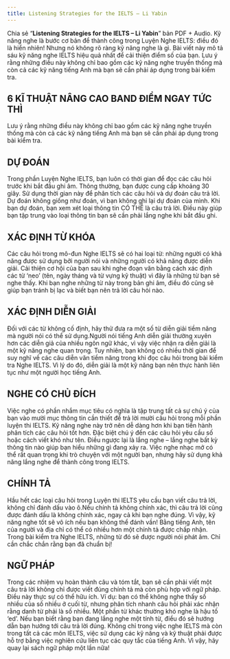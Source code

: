 ```yaml
---
title: Listening Strategies for the IELTS – Li Yabin
---
```


Chia sẻ “**Listening Strategies for the IELTS – Li Yabin**” bản PDF + Audio. Kỹ năng nghe là bước cơ bản để thành công trong Luyện Nghe IELTS: điều đó là hiển nhiên! Nhưng nó không rõ ràng kỹ năng nghe là gì. Bài viết này mô tả sáu kỹ năng nghe IELTS hiệu quả nhất để cải thiện điểm số của bạn. Lưu ý rằng những điều này không chỉ bao gồm các kỹ năng nghe truyền thống mà còn cả các kỹ năng tiếng Anh mà bạn sẽ cần phải áp dụng trong bài kiểm tra.

## 6 KĨ THUẬT NÂNG CAO BAND ĐIỂM NGAY TỨC THÌ
Lưu ý rằng những điều này không chỉ bao gồm các kỹ năng nghe truyền thống mà còn cả các kỹ năng tiếng Anh mà bạn sẽ cần phải áp dụng trong bài kiểm tra.

## DỰ ĐOÁN
Trong phần Luyện Nghe IELTS, bạn luôn có thời gian để đọc các câu hỏi trước khi bắt đầu ghi âm. Thông thường, bạn được cung cấp khoảng 30 giây. Sử dụng thời gian này để phân tích các câu hỏi và dự đoán câu trả lời. Dự đoán không giống như đoán, vì bạn không ghi lại dự đoán của mình. Khi bạn dự đoán, bạn xem xét loại thông tin CÓ THỂ là câu trả lời. Điều này giúp bạn tập trung vào loại thông tin bạn sẽ cần phải lắng nghe khi bắt đầu ghi.

## XÁC ĐỊNH TỪ KHÓA
Các câu hỏi trong mô-đun Nghe IELTS sẽ có hai loại từ: những người có khả năng được sử dụng bởi người nói và những người có khả năng được diễn giải. Cải thiện cơ hội của bạn sau khi nghe đoạn văn bằng cách xác định các từ ‘neo’ (tên, ngày tháng và từ vựng kỹ thuật) vì đây là những từ bạn sẽ nghe thấy. Khi bạn nghe những từ này trong bản ghi âm, điều đó cũng sẽ giúp bạn tránh bị lạc và biết bạn nên trả lời câu hỏi nào.

## XÁC ĐỊNH DIỄN GIẢI
Đối với các từ không cố định, hãy thử đưa ra một số từ diễn giải tiềm năng mà người nói có thể sử dụng.Người nói tiếng Anh diễn giải thường xuyên hơn các diễn giả của nhiều ngôn ngữ khác, vì vậy việc nhận ra diễn giải là một kỹ năng nghe quan trọng. Tuy nhiên, bạn không có nhiều thời gian để suy nghĩ về các câu diễn văn tiềm năng trong khi đọc câu hỏi trong bài kiểm tra Nghe IELTS. Vì lý do đó, diễn giải là một kỹ năng bạn nên thực hành liên tục như một người học tiếng Anh.

## NGHE CÓ CHỦ ĐÍCH
Việc nghe có phần nhắm mục tiêu có nghĩa là tập trung tất cả sự chú ý của bạn vào mười mục thông tin cần thiết để trả lời mười câu hỏi trong mỗi phần luyện thi IELTS. Kỹ năng nghe này trở nên dễ dàng hơn khi bạn tiến hành phân tích các câu hỏi tốt hơn. Đặc biệt chú ý đến các câu hỏi yêu cầu số hoặc cách viết khó như tên. Điều ngược lại là lắng nghe – lắng nghe bất kỳ thông tin nào giúp bạn hiểu những gì đang xảy ra. Việc nghe nhạc mở có thể rất quan trọng khi trò chuyện với một người bạn, nhưng hãy sử dụng khả năng lắng nghe để thành công trong IELTS.

## CHÍNH TẢ
Hầu hết các loại câu hỏi trong Luyện thi IELTS yêu cầu bạn viết câu trả lời, không chỉ đánh dấu vào ô.Nếu chính tả không chính xác, thì câu trả lời cũng được đánh dấu là không chính xác, ngay cả khi bạn nghe đúng. Vì vậy, kỹ năng nghe tốt sẽ vô ích nếu bạn không thể đánh vần! Bằng tiếng Anh, tên của người và địa chỉ có thể có nhiều hơn một chính tả được chấp nhận. Trong bài kiểm tra Nghe IELTS, những từ đó sẽ được người nói phát âm. Chỉ cần chắc chắn rằng bạn đã chuẩn bị!

## NGỮ PHÁP
Trong các nhiệm vụ hoàn thành câu và tóm tắt, bạn sẽ cần phải viết một câu trả lời không chỉ được viết đúng chính tả mà còn phù hợp với ngữ pháp. Điều này thực sự có thể hữu ích. Ví dụ: bạn có thể không nghe thấy số nhiều của số nhiều ở cuối từ, nhưng phân tích nhanh câu hỏi phải xác nhận rằng danh từ phải là số nhiều. Một phần từ khác thường khó nghe là hậu tố ‘ed’. Nếu bạn biết rằng bạn đang lắng nghe một tính từ, điều đó sẽ hướng dẫn bạn hướng tới câu trả lời đúng. Không chỉ trong việc nghe IELTS mà còn trong tất cả các môn IELTS, việc sử dụng các kỹ năng và kỹ thuật phải được hỗ trợ bằng việc nghiên cứu liên tục các quy tắc của tiếng Anh. Vì vậy, hãy quay lại sách ngữ pháp một lần nữa!



